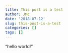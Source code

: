 ```yaml
---
title: This post is a test
author: JMc
date: '2018-07-12'
slug: this-post-is-a-test
categories: []
tags: []
---
```

"hello world!"